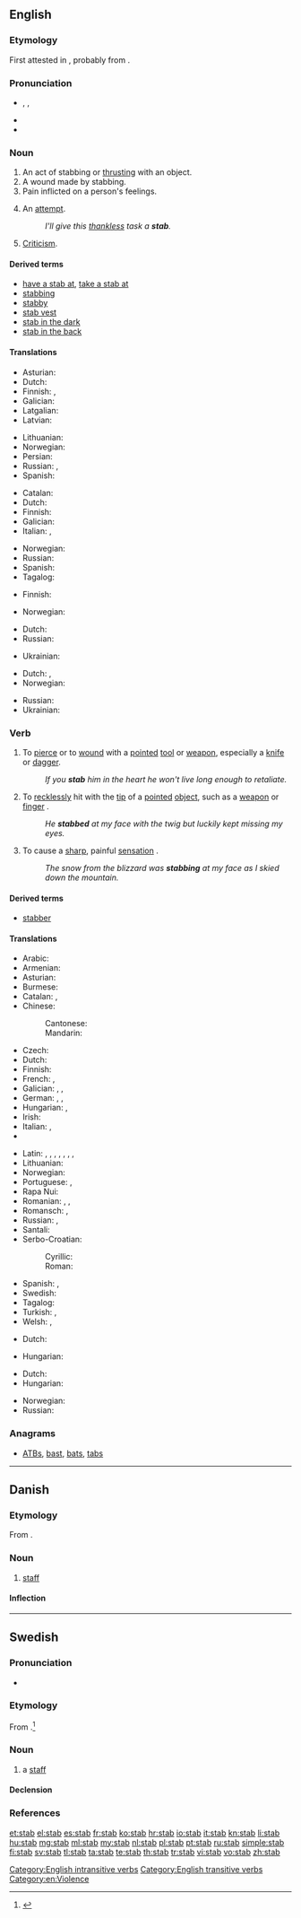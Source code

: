 {{also|Stab|STAB|stáb}}
==English==
{{wikipedia}}

===Etymology===
First attested in {{etyl|enm}}, probably from {{etyl|gd}} {{term|stob||to prick, to prod, to push, to thrust|lang=gd}}.

===Pronunciation===
* {{enPR|stăb}}, {{IPA|/stæb/}}, {{X-SAMPA|/st{b/}}
* {{audio|en-us-stab.ogg|Audio (US)}}
* {{rhymes|æb}}

===Noun===
{{en-noun}}

# An act of stabbing or [[thrust|thrusting]] with an object.
# A wound made by stabbing.
# Pain inflicted on a person's feelings.
# {{informal}} An [[attempt]].
#: ''I'll give this [[thankless]] task a '''stab'''.''
# [[criticism|Criticism]].

====Derived terms====
* [[have a stab at]], [[take a stab at]]
* [[stabbing]]<!--adjective, noun-->
* [[stabby]]
* [[stab vest]]
* [[stab in the dark]]
* [[stab in the back]]

====Translations====
{{trans-top|act of stabbing}}
* Asturian: {{t-|ast|puñalada|f}}
* Dutch: {{t+|nl|steek}}
* Finnish: {{t+|fi|pisto}}, {{t-|fi|pistäminen}}
* Galician: {{t-|gl|puñalada|f}}
* Latgalian: {{tø|ltg|dūrt}}
* Latvian: {{t+|lv|durt}}
{{trans-mid}}
* Lithuanian: {{t-|lt|durti}}
* Norwegian: {{t-|no|stikk|n}}
* Persian: {{t-|fa|خنجر زدن}}
* Russian: {{t+|ru|удар|m}}, {{t+|ru|укол|m}}
* Spanish: {{t-|es|puñalada|f}}
{{trans-bottom}}

{{trans-top|wound made by stabbing}}
* Catalan: {{t-|ca|punyalada|f}}
* Dutch: {{t-|nl|steekwond}}
* Finnish: {{t-|fi|pistohaava}}
* Galician: {{t-|gl|puñalada|f}}
* Italian: {{t+|it|coltellata|f}}, {{t-|it|pugnalata|f}}
{{trans-mid}}
* Norwegian: {{t-|no|stikk|n}}
* Russian: {{t-|ru|колотая рана|f}}
* Spanish: {{t-|es|puñalada|f}}
* Tagalog: {{t-|tl|saksak}}
{{trans-bottom}}

{{trans-top|pain inflicted on a person's feelings}}
* Finnish: {{t+|fi|pisto}}
{{trans-mid}}
* Norwegian: {{t-|no|stikk|n}}
{{trans-bottom}}

{{trans-top|attempt}}
* Dutch: {{t+|nl|poging}}
* Russian: {{t+|ru|попытка|f}}
{{trans-mid}}
* Ukrainian: {{t-|uk|спроба|f}}
{{trans-bottom}}

{{trans-top|criticism}}
* Dutch: {{t+|nl|kritiek}},{{t+|nl|aanval}}
* Norwegian: {{t-|no|stikk|n}}
{{trans-mid}}
* Russian: {{t+|ru|критика|f}}
* Ukrainian: {{t-|uk|критика|f}}
{{trans-bottom}}

===Verb===
{{en-verb|stab|b|ed}}

# {{transitive}} To [[pierce]] or to [[wound]] with a [[pointed]] [[tool]] or [[weapon]], especially a [[knife]] or [[dagger]].
#: ''If you '''stab''' him in the heart he won't live long enough to retaliate.''
# {{intransitive}} To [[recklessly]] hit with the [[tip]] of a [[pointed]] [[object]], such as a [[weapon]] or [[finger]] {{non-gloss definition|(often used with [[at]])}}.
#: ''He '''stabbed''' at my face with the twig but luckily kept missing my eyes.''
# {{intransitive}} To cause a [[sharp]], painful [[sensation]] {{non-gloss definition|(often used with [[at]])}}.
#: ''The snow from the blizzard was '''stabbing''' at my face as I skied down the mountain.''

====Derived terms====
* [[stabber]]

====Translations====
{{trans-top|To pierce or wound with pointed object}}
* Arabic: {{t-|ar|طعن|tr=ṭáʕana}}
* Armenian: {{t-|hy|խոցել|tr=xoc'el}}
* Asturian: {{t-|ast|apuñalar}}
* Burmese: {{t+|my|ထိုး|tr=hto:|sc=Mymr}}
* Catalan: {{t+|ca|apunyalar}}, {{t+|ca|acoltellar}}
* Chinese:
*: Cantonese: {{tø|yue|插|tr=chaap3|sc=Hani}}
*: Mandarin: {{t|cmn|朿|tr=cì}}
* Czech: {{t-|cs|pobodat}}
* Dutch: {{t+|nl|steken}}
* Finnish: {{t+|fi|puukottaa}}
* French: {{t+|fr|poignarder}}, {{t-|fr|frapper d'un coup de couteau}}
* Galician: {{t+|gl|apuñalar}}, {{t+|gl|acoitelar}}, {{t+|gl|anavallar}}
* German: {{t+|de|stechen}}, {{t+|de|erstechen}}, {{t-|de|niederstechen}}
* Hungarian: {{t+|hu|döf}}, {{t+|hu|szúr}}
* Irish: {{t-|ga|sáigh}}
* Italian: {{t+|it|pugnalare}}, {{t+|it|accoltellare}}
* {{trreq|ja}}
{{trans-mid}}
* Latin: {{t-|la|confodio}}, {{t-|la|fodio}}, {{t-|la|perfodio}}, {{t-|la|transfodio}}, {{t-|la|traicio}}, {{t-|la|perfigo}}, {{t-|la|perforo}}, {{t-|la|pungo}}
* Lithuanian: {{t-|lt|badyti}}
* Norwegian: {{t+|no|stikke}}
* Portuguese: {{t+|pt|apunhalar}}, {{t-|pt|esfaquear}}
* Rapa Nui: {{tø|rap|oka}}
* Romanian: {{t-|ro|înjunghia}}, {{t+|ro|străpunge}}, {{t-|ro|a da o lovitură de cuțit}}
* Romansch: {{t-|rm|stilettar}}, {{t-|rm|cuntellar}}
* Russian: {{t+|ru|закалывать|tr=zakályvat’}}, {{t+|ru|прокалывать}}
* Santali: {{tø|sat|ᱨᱳᱜ|tr=rok'|sc=Olck}}
* Serbo-Croatian:
*: Cyrillic: {{t-|sh|бости}}
*: Roman: {{t-|sh|bosti}}
* Spanish: {{t+|es|apuñalar}}, {{t-|es|acuchillar}}
* Swedish: {{t+|sv|sticka}}
* Tagalog: {{t-|tl|saksak}}
* Turkish: {{t+|tr|bıçaklamak}}, {{t+|tr|şişlemek}}
* Welsh: {{t-|cy|gwanu}}, {{t-|cy|trywanu}}
{{trans-bottom}}

{{trans-top|To recklessly hit with the tip of a pointed object}}
* Dutch: {{t+|nl|steken}}
{{trans-mid}}
* Hungarian: {{t-|hu|bök}}
{{trans-bottom}}

{{trans-top|To cause a sharp painful sensation}}
* Dutch: {{t+|nl|steken}}
* Hungarian: {{t-|hu|nyilallik}}
{{trans-mid}}
* Norwegian: {{t+|no|stikke}}
* Russian: {{t+|ru|ранить}}
{{trans-bottom}}

===Anagrams===
* [[ATBs#English|ATBs]], [[bast#English|bast]], [[bats#English|bats]], [[tabs#English|tabs]]

[[Category:English intransitive verbs]]
[[Category:English transitive verbs]]
[[Category:en:Violence]]

----

==Danish==

===Etymology===
From {{etyl|de|da}} {{term|Stab|lang=de}}.

===Noun===
{{da-noun|en|e}}

# [[staff]]

====Inflection====
{{da-noun-infl|en|e}}

----

==Swedish==
{{wikipedia|lang=sv}}

===Pronunciation===
* {{audio|Sv-en stab.ogg|audio}}

===Etymology===
From {{etyl|de|sv}} {{term|Stab|lang=de}}.<ref>{{R:runeberg.org|svetym|0943.html stab}}</ref>

===Noun===
{{sv-noun|g=c}}

# a [[staff]]

====Declension====
{{sv-noun-reg-er}}

===References===
<references/>

[[et:stab]]
[[el:stab]]
[[es:stab]]
[[fr:stab]]
[[ko:stab]]
[[hr:stab]]
[[io:stab]]
[[it:stab]]
[[kn:stab]]
[[li:stab]]
[[hu:stab]]
[[mg:stab]]
[[ml:stab]]
[[my:stab]]
[[nl:stab]]
[[pl:stab]]
[[pt:stab]]
[[ru:stab]]
[[simple:stab]]
[[fi:stab]]
[[sv:stab]]
[[tl:stab]]
[[ta:stab]]
[[te:stab]]
[[th:stab]]
[[tr:stab]]
[[vi:stab]]
[[vo:stab]]
[[zh:stab]]